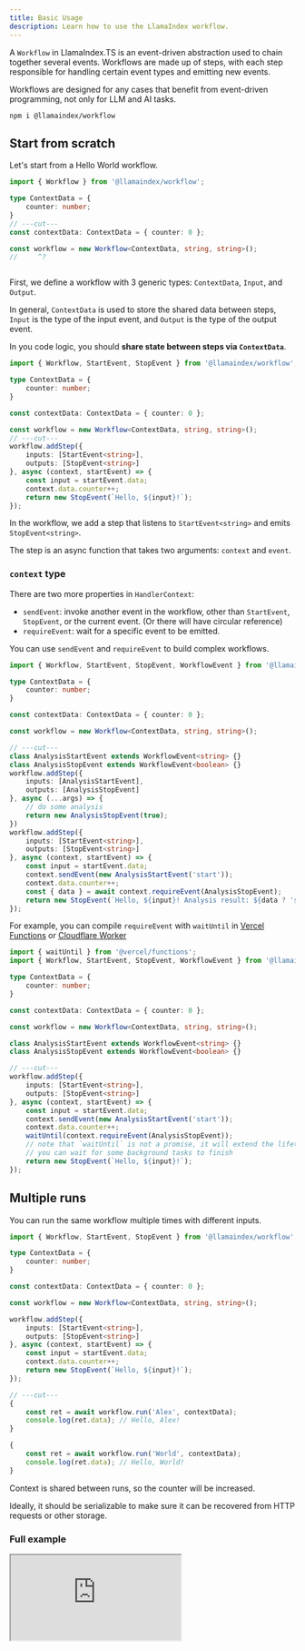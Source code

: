 ```yaml
---
title: Basic Usage
description: Learn how to use the LlamaIndex workflow.
---
```


A `Workflow` in LlamaIndex.TS is an event-driven abstraction used to chain together several events.
Workflows are made up of steps, with each step responsible for handling certain event types and emitting new events.

Workflows are designed for any cases that benefit from event-driven programming, not only for LLM and AI tasks.


```package-install
npm i @llamaindex/workflow
```

## Start from scratch

Let's start from a Hello World workflow.

```ts twoslash
import { Workflow } from '@llamaindex/workflow';

type ContextData = {
	counter: number;
}
// ---cut---
const contextData: ContextData = { counter: 0 };

const workflow = new Workflow<ContextData, string, string>();
//     ^?



```

First, we define a workflow with 3 generic types: `ContextData`, `Input`, and `Output`.

In general, `ContextData` is used to store the shared data between steps, `Input` is the type of the input event, and `Output` is the type of the output event.

In you code logic, you should **share state between steps via `ContextData`**.

```ts twoslash
import { Workflow, StartEvent, StopEvent } from '@llamaindex/workflow';

type ContextData = {
	counter: number;
}

const contextData: ContextData = { counter: 0 };

const workflow = new Workflow<ContextData, string, string>();
// ---cut---
workflow.addStep({
	inputs: [StartEvent<string>],
	outputs: [StopEvent<string>]
}, async (context, startEvent) => {
	const input = startEvent.data;
	context.data.counter++;
	return new StopEvent(`Hello, ${input}!`);
});
```

In the workflow, we add a step that listens to `StartEvent<string>` and emits `StopEvent<string>`.

The step is an async function that takes two arguments: `context` and `event`.

### `context` type

<AutoTypeTable path="./src/deps/type.ts" name="HandlerContext" />

There are two more properties in `HandlerContext`:

- `sendEvent`: invoke another event in the workflow, other than `StartEvent`, `StopEvent`, or the current event. (Or there will have circular reference)
- `requireEvent`: wait for a specific event to be emitted.

You can use `sendEvent` and `requireEvent` to build complex workflows.

```ts twoslash
import { Workflow, StartEvent, StopEvent, WorkflowEvent } from '@llamaindex/workflow';

type ContextData = {
	counter: number;
}

const contextData: ContextData = { counter: 0 };

const workflow = new Workflow<ContextData, string, string>();

// ---cut---
class AnalysisStartEvent extends WorkflowEvent<string> {}
class AnalysisStopEvent extends WorkflowEvent<boolean> {}
workflow.addStep({
	inputs: [AnalysisStartEvent],
	outputs: [AnalysisStopEvent]
}, async (...args) => {
	// do some analysis
	return new AnalysisStopEvent(true);
})
workflow.addStep({
	inputs: [StartEvent<string>],
	outputs: [StopEvent<string>]
}, async (context, startEvent) => {
	const input = startEvent.data;
	context.sendEvent(new AnalysisStartEvent('start'));
	context.data.counter++;
	const { data } = await context.requireEvent(AnalysisStopEvent);
	return new StopEvent(`Hello, ${input}! Analysis result: ${data ? 'success' : 'fail'}`);
});
```

For example, you can compile `requireEvent` with `waitUntil` in [Vercel Functions](https://vercel.com/docs/functions/functions-api-reference#waituntil) or [Cloudflare Worker](https://developers.cloudflare.com/workers/runtime-apis/context/#waituntil)

```ts twoslash
import { waitUntil } from '@vercel/functions';
import { Workflow, StartEvent, StopEvent, WorkflowEvent } from '@llamaindex/workflow';

type ContextData = {
	counter: number;
}

const contextData: ContextData = { counter: 0 };

const workflow = new Workflow<ContextData, string, string>();

class AnalysisStartEvent extends WorkflowEvent<string> {}
class AnalysisStopEvent extends WorkflowEvent<boolean> {}

// ---cut---
workflow.addStep({
	inputs: [StartEvent<string>],
	outputs: [StopEvent<string>]
}, async (context, startEvent) => {
	const input = startEvent.data;
	context.sendEvent(new AnalysisStartEvent('start'));
	context.data.counter++;
	waitUntil(context.requireEvent(AnalysisStopEvent));
	// note that `waitUntil` is not a promise, it will extend the lifetime of the workflow
	// you can wait for some background tasks to finish
	return new StopEvent(`Hello, ${input}!`);
});
```

## Multiple runs

You can run the same workflow multiple times with different inputs.

```ts twoslash
import { Workflow, StartEvent, StopEvent } from '@llamaindex/workflow';

type ContextData = {
	counter: number;
}

const contextData: ContextData = { counter: 0 };

const workflow = new Workflow<ContextData, string, string>();

workflow.addStep({
	inputs: [StartEvent<string>],
	outputs: [StopEvent<string>]
}, async (context, startEvent) => {
	const input = startEvent.data;
	context.data.counter++;
	return new StopEvent(`Hello, ${input}!`);
});

// ---cut---
{
	const ret = await workflow.run('Alex', contextData);
	console.log(ret.data); // Hello, Alex!
}

{
	const ret = await workflow.run('World', contextData);
	console.log(ret.data); // Hello, World!
}
```

Context is shared between runs, so the counter will be increased.

Ideally, it should be serializable to make sure it can be recovered from HTTP requests or other storage.

### Full example

<iframe
	className="w-full h-[440px]"
	aria-label="Workflow example"
	src="https://stackblitz.com/github/run-llama/LlamaIndexTS/tree/main/examples?file=node/workflow/basic.ts"
/>

## `Workflow` type

<AutoTypeTable path="./src/deps/type.ts" name="Workflow" />

## `WorkflowContext` type

<AutoTypeTable path="./src/deps/type.ts" name="WorkflowContext" />
